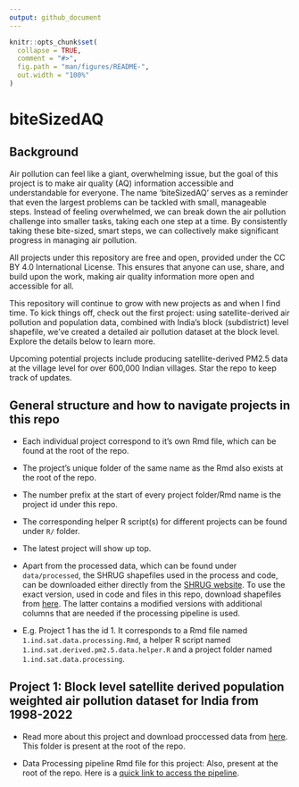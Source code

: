 ```yaml
---
output: github_document
---
```


<!-- README.md is generated from README.Rmd. Please edit that file -->

```r
knitr::opts_chunk$set(
  collapse = TRUE,
  comment = "#>",
  fig.path = "man/figures/README-",
  out.width = "100%"
)
```

# biteSizedAQ

<!-- badges: start -->
<!-- badges: end -->

## Background

Air pollution can feel like a giant, overwhelming issue, but the goal of this project is to make air quality (AQ) information accessible and understandable for everyone. The name 'biteSizedAQ' serves as a reminder that even the largest problems can be tackled with small, manageable steps. Instead of feeling overwhelmed, we can break down the air pollution challenge into smaller tasks, taking each one step at a time. By consistently taking these bite-sized, smart steps, we can collectively make significant progress in managing air pollution.

All projects under this repository are free and open, provided under the CC BY 4.0 International License. This ensures that anyone can use, share, and build upon the work, making air quality information more open and accessible for all.

This repository will continue to grow with new projects as and when I find time. To kick things off, check out the first project: using satellite-derived air pollution and population data, combined with India’s block (subdistrict) level shapefile, we've created a detailed air pollution dataset at the block level. Explore the details below to learn more.

Upcoming potential projects include producing satellite-derived PM2.5 data at the village level for over 600,000 Indian villages. Star the repo to keep track of updates.

## General structure and how to navigate projects in this repo

- Each individual project correspond to it's own Rmd file, which can be found at the root of the repo.

- The project's unique folder of the same name as the Rmd also exists at the root of the repo.

- The number prefix at the start of every project folder/Rmd name is the project id under this repo.

- The corresponding helper R script(s) for different projects can be found under `R/` folder.

- The latest project will show up top.

- Apart from the processed data, which can be found under `data/processed`, the SHRUG shapefiles used in the process and code, can be downloaded either directly from the [SHRUG website](https://www.devdatalab.org/shrug_download/). To use the exact version, used in code and files in this repo, download shapefiles from [here](https://drive.google.com/drive/folders/1g3mrYWvVtIZ4Vdd5Vo51WFNb1AqiaPrb?usp=sharing). The latter contains a modified versions with additional columns that are needed if the processing pipeline is used.

- E.g. Project 1 has the id 1. It corresponds to a Rmd file named `1.ind.sat.data.processing.Rmd`, a helper R script named `1.ind.sat.derived.pm2.5.data.helper.R` and a project folder named `1.ind.sat.data.processing`.


## Project 1: Block level satellite derived population weighted air pollution dataset for India from 1998-2022

- Read more about this project and download proccessed data from [here](https://github.com/AarshBatra/biteSizedAQ/tree/main/1.ind.sat.data.processing). This folder is present at the root of the repo.

- Data Processing pipeline Rmd file for this project: Also, present at the root of the repo. Here is a [quick link to access the pipeline](https://github.com/AarshBatra/biteSizedAQ/blob/main/1.ind.sat.data.processing.Rmd).





